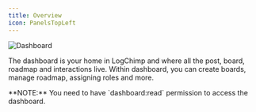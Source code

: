 ```yaml
---
title: Overview
icon: PanelsTopLeft
---
```



<img src={DashboardImage} alt="Dashboard" className="rounded-2xl border"/>

The dashboard is your home in LogChimp and where all the post, board, roadmap and interactions live. Within dashboard, you can create boards, manage roadmap, assigning roles and more.

<Alert type="warning">
	**NOTE:** You need to have `dashboard:read` permission to access the dashboard.
</Alert>
